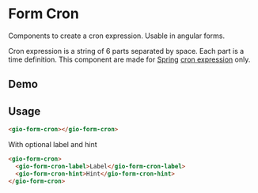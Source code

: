 
<Meta title="Components / Form Cron / README" />

# Form Cron

Components to create a cron expression. Usable in angular forms.

Cron expression is a string of 6 parts separated by space. Each part is a time definition. 
This component are made for [Spring](https://spring.io/blog/2020/11/10/new-in-spring-5-3-improved-cron-expressions) [cron expression](https://docs.spring.io/spring-framework/docs/current/javadoc-api/org/springframework/scheduling/support/CronExpression.html) only.

## Demo

<Story id="components-form-cron--default" />

## Usage

```html
<gio-form-cron></gio-form-cron>
```

With optional label and hint

```html
<gio-form-cron>
  <gio-form-cron-label>Label</gio-form-cron-label>
  <gio-form-cron-hint>Hint</gio-form-cron-hint>
</gio-form-cron>
```
